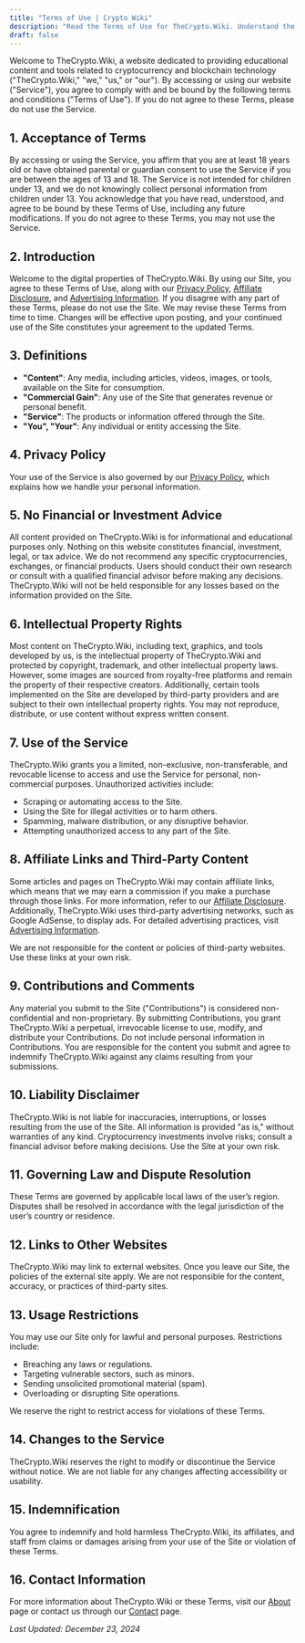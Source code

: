 ```yaml
---
title: "Terms of Use | Crypto Wiki"
description: "Read the Terms of Use for TheCrypto.Wiki. Understand the guidelines and conditions for accessing and using our crypto resources and tools."
draft: false
---
```


Welcome to TheCrypto.Wiki, a website dedicated to providing educational content and tools related to cryptocurrency and blockchain technology ("TheCrypto.Wiki," "we," "us," or "our"). By accessing or using our website ("Service"), you agree to comply with and be bound by the following terms and conditions ("Terms of Use"). If you do not agree to these Terms, please do not use the Service.

## 1. Acceptance of Terms

By accessing or using the Service, you affirm that you are at least 18 years old or have obtained parental or guardian consent to use the Service if you are between the ages of 13 and 18. The Service is not intended for children under 13, and we do not knowingly collect personal information from children under 13. You acknowledge that you have read, understood, and agree to be bound by these Terms of Use, including any future modifications. If you do not agree to these Terms, you may not use the Service.

## 2. Introduction

Welcome to the digital properties of TheCrypto.Wiki. By using our Site, you agree to these Terms of Use, along with our [Privacy Policy](/privacy-policy), [Affiliate Disclosure](/affiliate-disclosure), and [Advertising Information](/advertising). If you disagree with any part of these Terms, please do not use the Site. We may revise these Terms from time to time. Changes will be effective upon posting, and your continued use of the Site constitutes your agreement to the updated Terms.

## 3. Definitions

- **"Content"**: Any media, including articles, videos, images, or tools, available on the Site for consumption.
- **"Commercial Gain"**: Any use of the Site that generates revenue or personal benefit.
- **"Service"**: The products or information offered through the Site.
- **"You", "Your"**: Any individual or entity accessing the Site.

## 4. Privacy Policy

Your use of the Service is also governed by our [Privacy Policy](/privacy-policy), which explains how we handle your personal information.

## 5. No Financial or Investment Advice

All content provided on TheCrypto.Wiki is for informational and educational purposes only. Nothing on this website constitutes financial, investment, legal, or tax advice. We do not recommend any specific cryptocurrencies, exchanges, or financial products. Users should conduct their own research or consult with a qualified financial advisor before making any decisions. TheCrypto.Wiki will not be held responsible for any losses based on the information provided on the Site.

## 6. Intellectual Property Rights

Most content on TheCrypto.Wiki, including text, graphics, and tools developed by us, is the intellectual property of TheCrypto.Wiki and protected by copyright, trademark, and other intellectual property laws. However, some images are sourced from royalty-free platforms and remain the property of their respective creators. Additionally, certain tools implemented on the Site are developed by third-party providers and are subject to their own intellectual property rights. You may not reproduce, distribute, or use content without express written consent.

## 7. Use of the Service

TheCrypto.Wiki grants you a limited, non-exclusive, non-transferable, and revocable license to access and use the Service for personal, non-commercial purposes. Unauthorized activities include:

- Scraping or automating access to the Site.
- Using the Site for illegal activities or to harm others.
- Spamming, malware distribution, or any disruptive behavior.
- Attempting unauthorized access to any part of the Site.

## 8. Affiliate Links and Third-Party Content

Some articles and pages on TheCrypto.Wiki may contain affiliate links, which means that we may earn a commission if you make a purchase through those links. For more information, refer to our [Affiliate Disclosure](/affiliate-disclosure). Additionally, TheCrypto.Wiki uses third-party advertising networks, such as Google AdSense, to display ads. For detailed advertising practices, visit [Advertising Information](/advertising).

We are not responsible for the content or policies of third-party websites. Use these links at your own risk.

## 9. Contributions and Comments

Any material you submit to the Site ("Contributions") is considered non-confidential and non-proprietary. By submitting Contributions, you grant TheCrypto.Wiki a perpetual, irrevocable license to use, modify, and distribute your Contributions. Do not include personal information in Contributions. You are responsible for the content you submit and agree to indemnify TheCrypto.Wiki against any claims resulting from your submissions.

## 10. Liability Disclaimer

TheCrypto.Wiki is not liable for inaccuracies, interruptions, or losses resulting from the use of the Site. All information is provided "as is," without warranties of any kind. Cryptocurrency investments involve risks; consult a financial advisor before making decisions. Use the Site at your own risk.

## 11. Governing Law and Dispute Resolution

These Terms are governed by applicable local laws of the user’s region. Disputes shall be resolved in accordance with the legal jurisdiction of the user’s country or residence.

## 12. Links to Other Websites

TheCrypto.Wiki may link to external websites. Once you leave our Site, the policies of the external site apply. We are not responsible for the content, accuracy, or practices of third-party sites.

## 13. Usage Restrictions

You may use our Site only for lawful and personal purposes. Restrictions include:

- Breaching any laws or regulations.
- Targeting vulnerable sectors, such as minors.
- Sending unsolicited promotional material (spam).
- Overloading or disrupting Site operations.

We reserve the right to restrict access for violations of these Terms.

## 14. Changes to the Service

TheCrypto.Wiki reserves the right to modify or discontinue the Service without notice. We are not liable for any changes affecting accessibility or usability.

## 15. Indemnification

You agree to indemnify and hold harmless TheCrypto.Wiki, its affiliates, and staff from claims or damages arising from your use of the Site or violation of these Terms.

## 16. Contact Information

For more information about TheCrypto.Wiki or these Terms, visit our [About](/about) page or contact us through our [Contact](/contact) page.

_Last Updated: December 23, 2024_
